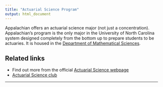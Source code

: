 ```yaml
---
title: "Actuarial Science Program"
output: html_document
---
```




Appalachian offers an actuarial science major (not just a concentration). Appalachian’s program is the only major in the University of North Carolina system designed completely from the bottom up to prepare students to be actuaries.  It is housed in the [Department of Mathematical Sciences](https://mathsci.appstate.edu/).

## Related links

  * Find out more from the official [Actuarial Science webpage](https://mathsci.appstate.edu/academics/undergraduate-programs/actuarial-science.)
  * [Actuarial Science club](https://orgsync.com/126391/chapter)



***
